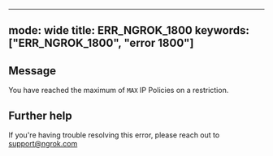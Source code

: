 
---
mode: wide
title: ERR_NGROK_1800
keywords: ["ERR_NGROK_1800", "error 1800"]
---

## Message
You have reached the maximum of `MAX` IP Policies on a restriction.




## Further help
If you're having trouble resolving this error, please reach out to [support@ngrok.com](mailto:support@ngrok.com?subject=Help%20with%20ERR_NGROK_1800)

